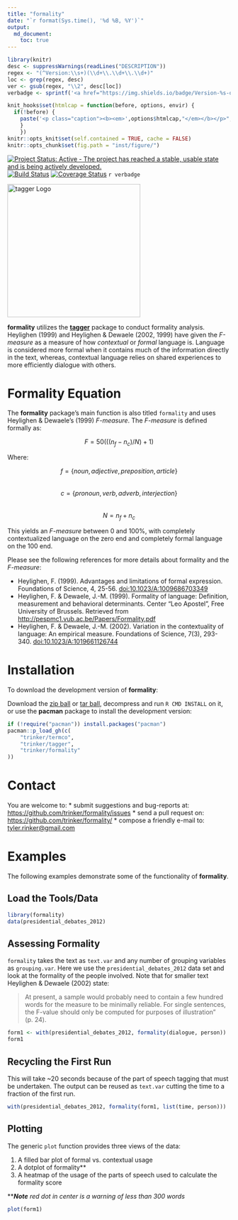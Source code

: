 ```yaml
---
title: "formality"
date: "`r format(Sys.time(), '%d %B, %Y')`"
output:
  md_document:
    toc: true      
---
```


```r
library(knitr)
desc <- suppressWarnings(readLines("DESCRIPTION"))
regex <- "(^Version:\\s+)(\\d+\\.\\d+\\.\\d+)"
loc <- grep(regex, desc)
ver <- gsub(regex, "\\2", desc[loc])
verbadge <- sprintf('<a href="https://img.shields.io/badge/Version-%s-orange.svg"><img src="https://img.shields.io/badge/Version-%s-orange.svg" alt="Version"/></a></p>', ver, ver)
````

```r
knit_hooks$set(htmlcap = function(before, options, envir) {
  if(!before) {
    paste('<p class="caption"><b><em>',options$htmlcap,"</em></b></p>",sep="")
    }
    })
knitr::opts_knit$set(self.contained = TRUE, cache = FALSE)
knitr::opts_chunk$set(fig.path = "inst/figure/")
```

[![Project Status: Active - The project has reached a stable, usable state and is being actively developed.](http://www.repostatus.org/badges/0.1.0/active.svg)](http://www.repostatus.org/#active)
[![Build Status](https://travis-ci.org/trinker/formality.svg?branch=master)](https://travis-ci.org/trinker/formality)
[![Coverage Status](https://coveralls.io/repos/trinker/formality/badge.svg?branch=master)](https://coveralls.io/r/trinker/formality?branch=master)
`r verbadge`

<img src="inst/formality_logo/r_formality.png" width="300" alt="tagger Logo">  


**formality** utilizes the [**tagger**](https://github.com/trinker/tagger) package to conduct formality analysis.  Heylighen (1999) and Heylighen & Dewaele (2002, 1999) have given the *F-measure* as a measure of how *contextual* or *formal* language is.  Language is considered more formal when it contains much of the information directly in the text, whereas, contextual language relies on shared experiences to more efficiently dialogue with others.  

# Formality Equation

The **formality** package's main function is also titled `formality` and uses Heylighen & Dewaele's (1999) *F-measure*.  The *F-measure* is defined formally as:

$$F = 50(((n_f - n_c)/N) + 1)$$

Where:

$$f = \{noun, adjective, preposition, article\}$$    
$$c = \{pronoun, verb, adverb, interjection\}$$    
$$N = n_f + n_c$$     


This yields an *F-measure* between $0$ and $100$%, with completely contextualized language on the zero end and completely formal language on the $100$ end.

Please see the following references for more details about formality and the *F-measure*:

- Heylighen, F. (1999). Advantages and limitations of formal expression. Foundations of Science, 4, 25-56. <a href="http://link.springer.com/article/10.1023%2FA%3A1009686703349">doi:10.1023/A:1009686703349</a>
- Heylighen, F. & Dewaele, J.-M. (1999). Formality of language: Definition, measurement and behavioral determinants. Center "Leo Apostel", Free University of Brussels. Retrieved from [http://pespmc1.vub.ac.be/Papers/Formality.pdf](http://pespmc1.vub.ac.be/Papers/Formality.pdf)
- Heylighen, F. & Dewaele, J.-M. (2002). Variation in the contextuality of language: An empirical measure. Foundations of Science, 7(3), 293-340. <a href="http://link.springer.com/article/10.1023%2FA%3A1019661126744">doi:10.1023/A:1019661126744</a>




# Installation

To download the development version of **formality**:

Download the [zip ball](https://github.com/trinker/formality/zipball/master) or [tar ball](https://github.com/trinker/formality/tarball/master), decompress and run `R CMD INSTALL` on it, or use the **pacman** package to install the development version:

```r
if (!require("pacman")) install.packages("pacman")
pacman::p_load_gh(c(
    "trinker/termco", 
    "trinker/tagger", 
    "trinker/formality"
))
```

# Contact

You are welcome to:
* submit suggestions and bug-reports at: <https://github.com/trinker/formality/issues>
* send a pull request on: <https://github.com/trinker/formality/>
* compose a friendly e-mail to: <tyler.rinker@gmail.com>


# Examples

The following examples demonstrate some of the functionality of **formality**.

## Load the Tools/Data

```r
library(formality)
data(presidential_debates_2012)
```


## Assessing Formality

`formality` takes the text as `text.var` and any number of grouping variables as `grouping.var`.  Here we use the `presidential_debates_2012` data set and look at the formality of the people involved.  Note that for smaller text Heylighen & Dewaele (2002) state: 

> At present, a sample would probably need to contain a few hundred words for the measure to be minimally reliable. For single sentences, the F-value should only be computed for purposes of illustration" (p. 24).

```r
form1 <- with(presidential_debates_2012, formality(dialogue, person))
form1
```

## Recycling the First Run

This will take ~20 seconds because of the part of speech tagging that must be undertaken.  The output can be reused as `text.var` cutting the time to a fraction of the first run.


```r
with(presidential_debates_2012, formality(form1, list(time, person)))
```

## Plotting

The generic `plot` function provides three views of the data:

1. A filled bar plot of formal vs. contextual usage
2. A dotplot of formality\*\*
3. A heatmap of the usage of the parts of speech used to calculate the formality score

\*\****Note*** *red dot in center is a warning of less than 300 words*

```r
plot(form1)
````
